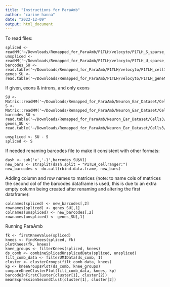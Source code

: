 ```yaml
---
title: "Instructions for ParaAmb"
author: "carine hanna"
date: "2022-12-09"
output: html_document
---
```


To read files:
```{}
spliced <- readMM('~/Downloads/Remapped_for_ParaAmb/P1TLH/velocyto/P1TLH_S_sparse_matrix.mtx')
unspliced <- readMM('~/Downloads/Remapped_for_ParaAmb/P1TLH/velocyto/P1TLH_U_sparse_matrix.mtx')
barcodes_SU <- read.table('~/Downloads/Remapped_for_ParaAmb/P1TLH/velocyto/P1TLH_cellIDs.tsv')
genes_SU <- read.table('~/Downloads/Remapped_for_ParaAmb/P1TLH/velocyto/P1TLH_geneNames.tsv')

```
If given, exons & introns, and only exons
```{}
SU <- Matrix::readMM('~/Downloads/Remapped_for_ParaAmb/Neuron_Ear_Dataset/Cells3/cellranger_introns_plus_exons/raw_feature_bc_matrix/matrix.mtx')
S <- Matrix::readMM('~/Downloads/Remapped_for_ParaAmb/Neuron_Ear_Dataset/Cells3/cellranger_exons_only/raw_feature_bc_matrix/matrix.mtx')
barcodes_SU <- read.table('~/Downloads/Remapped_for_ParaAmb/Neuron_Ear_Dataset/Cells3/cellranger_introns_plus_exons/raw_feature_bc_matrix/barcodes.tsv')
genes_SU <- read.table('~/Downloads/Remapped_for_ParaAmb/Neuron_Ear_Dataset/Cells3/cellranger_introns_plus_exons/raw_feature_bc_matrix/features.tsv')

unspliced <- SU - S
spliced <- S

```

If needed renaming barcodes file to make it consistent with other formats:

```{}
dash <- sub('x','-1',barcodes_SU$V1)
new_bars <- strsplit(dash,split = "P1TLH_cellranger:") 
new_barcodes <- do.call(rbind.data.frame, new_bars)
```
Adding column and row names to matrices (note: to name cols of matrices the second col of the barcodes dataframe is used, this is due to an extra empty column being created after renaming and altering the first dataframe):
```{}
colnames(spliced) <- new_barcodes[,2]
rownames(spliced) <- genes_SU[,1]
colnames(unspliced) <- new_barcodes[,2]
rownames(unspliced) <- genes_SU[,1]
```
Running ParaAmb
```{}
fk <- firstKneeValue(spliced)
knees <- findKnees(spliced, fk)
plotKnees(fk, knees)
knee_groups <- filterKnees(spliced, knees)
ds_comb <- combineSplicedUnsplicedData(spliced, unspliced)
filt_comb_data <- filterUMIData(ds_comb, 1)
cluster <- clusterGroups(filt_comb_data, knees)
kp <- kneeGroupsPlot(ds_comb, knee_groups)
compareKneeClusterPlot(filt_comb_data, knees, kp)
barcodeInFirstCluster(cluster[1], cluster[2])
meanExpressionSecondClust(cluster[1], cluster[2])

```
